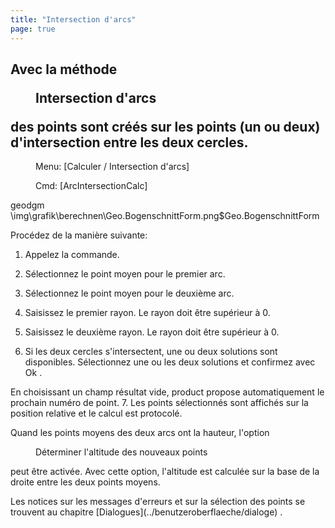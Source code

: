 ```yaml
---
title: "Intersection d'arcs"
page: true
---
```

## Avec la m&#233;thode  <Menu>Intersection d'arcs</Menu>  des points sont cr&#233;&#233;s sur les points (un ou deux) d&#39;intersection entre les deux cercles.
 <Menu> Menu: [Calculer / Intersection d'arcs] </Menu> 
 <Menu> Cmd: [ArcIntersectionCalc] </Menu> 

 <Placeholder>geodgm</Placeholder><Image>\img\grafik\berechnen\Geo.BogenschnittForm.png$Geo.BogenschnittForm</Image>

Proc&#233;dez de la mani&#232;re suivante:

1. Appelez la commande.

2. S&#233;lectionnez le point moyen pour le premier arc.

3. S&#233;lectionnez le point moyen pour le deuxi&#232;me arc.

4. Saisissez le premier rayon. Le rayon doit &#234;tre sup&#233;rieur &#224; 0.

5. Saisissez le deuxi&#232;me rayon. Le rayon doit &#234;tre sup&#233;rieur &#224; 0.

6. Si les deux cercles s&#39;intersectent, une ou deux solutions sont disponibles. S&#233;lectionnez une ou les deux solutions et confirmez avec <Border>   Ok   </Border> .


<Success>
En choisissant un champ r&#233;sultat vide, 
 <Placeholder>product</Placeholder> propose automatiquement le prochain num&#233;ro de point.

</Success>
7. Les points s&#233;lectionn&#233;s sont affich&#233;s sur la position relative et le calcul est protocol&#233;.




Quand les points moyens des deux arcs ont la hauteur, l&#39;option  <Menu>Déterminer l'altitude des nouveaux points</Menu>  peut &#234;tre activ&#233;e. Avec cette option, l&#39;altitude est calcul&#233;e sur la base de la droite entre les deux points moyens.

<Success>
Les notices sur les messages d&#39;erreurs et sur la s&#233;lection des points se trouvent au chapitre [Dialogues](../benutzeroberflaeche/dialoge)
.
</Success>
